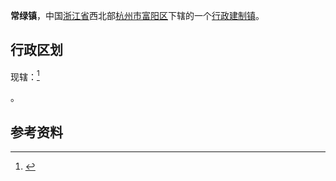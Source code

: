 {{中国乡级行政区
|景观照片文件名       = 
|景观照片描述         = 
}}
'''常绿镇'''，中国[[浙江省|浙江省]]西北部[[杭州市|杭州市]][[富阳区|富阳区]]下辖的一个[[行政建制镇|行政建制镇]]。	

==行政区划==
现辖：<ref>{{PRC admin/ref sgc|33/01/11/109/000}}</ref>

{{PRC admin/children|33/01/11/109/000}}。

==参考资料==
{{reflist}}

{{PRC admin/navcat|33/01/11/109/000}}
{{浙江行政区划小作品}}